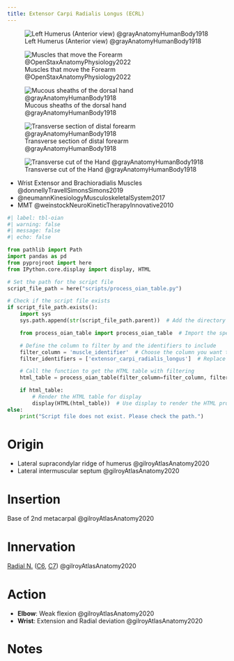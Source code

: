 ```yaml
---
title: Extensor Carpi Radialis Longus (ECRL)
---
```



![Left Humerus (Anterior view) @grayAnatomyHumanBody1918](/The Archive/Images/Gray anatomy 1918 images/Osteology/image207 gray1918 Left humerus. Anterior view.gif){#fig-gray1918-image207}

![Muscles that move the Forearm @OpenStaxAnatomyPhysiology2022](/The Archive/Images/OpenStax Anatomy and Physiology 2e/fig11.25 Muscles That Move the Forearm.jpeg){#fig-openstax-fig11.25}

![Mucous sheaths of the dorsal hand @grayAnatomyHumanBody1918](/The Archive/Images/Gray anatomy 1918 images/Myology/image424 The mucous sheaths of the tendons on the back of the wrist.gif)

![Transverse section of distal forearm @grayAnatomyHumanBody1918](/The Archive/Images/Gray anatomy 1918 images/Myology/image421 Transverse section across distal ends of radius and ulna.gif)

![Transverse cut of the Hand @grayAnatomyHumanBody1918](/The Archive/Images/Gray anatomy 1918 images/Myology/image422 Transverse section across the wrist and digits.gif)

::: {.callout title="Reading list"}

- Wrist Extensor and Brachioradialis Muscles @donnellyTravellSimonsSimons2019
- @neumannKinesiologyMusculoskeletalSystem2017
- MMT @weinstockNeuroKineticTherapyInnovative2010


:::


```python
#| label: tbl-oian
#| warning: false
#| message: false
#| echo: false

from pathlib import Path
import pandas as pd
from pyprojroot import here
from IPython.core.display import display, HTML

# Set the path for the script file
script_file_path = here("scripts/process_oian_table.py")

# Check if the script file exists
if script_file_path.exists():
    import sys
    sys.path.append(str(script_file_path.parent))  # Add the directory of the script to the system path

    from process_oian_table import process_oian_table  # Import the specific function

    # Define the column to filter by and the identifiers to include
    filter_column = 'muscle_identifier'  # Choose the column you want to filter by
    filter_identifiers = ['extensor_carpi_radialis_longus']  # Replace with actual identifiers you want to include

    # Call the function to get the HTML table with filtering
    html_table = process_oian_table(filter_column=filter_column, filter_identifiers=filter_identifiers)

    if html_table:
        # Render the HTML table for display
        display(HTML(html_table))  # Use display to render the HTML properly
else:
    print("Script file does not exist. Please check the path.")

```

# Origin {#origin}

- Lateral supracondylar ridge of humerus @gilroyAtlasAnatomy2020
- Lateral intermuscular septum @gilroyAtlasAnatomy2020



# Insertion {#insertion}

Base of 2nd metacarpal @gilroyAtlasAnatomy2020

# Innervation {#innervation}

[Radial N.]({{< var ref-radial-nerve.path >}}) ([C6]({{< var ref-nerve-root.c6 >}}), [C7]({{< var ref-nerve-root.c7 >}})) @gilroyAtlasAnatomy2020

# Action {#action}

- **Elbow**: Weak flexion @gilroyAtlasAnatomy2020
- **Wrist**: Extension and Radial deviation @gilroyAtlasAnatomy2020





# Notes